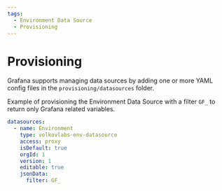 ```yaml
---
tags:
  - Environment Data Source
  - Provisioning
---
```


# Provisioning

Grafana supports managing data sources by adding one or more YAML config files in the `provisioning/datasources` folder.

Example of provisioning the Environment Data Source with a filter `GF_` to return only Grafana related variables.

```yaml
datasources:
  - name: Environment
    type: volkovlabs-env-datasource
    access: proxy
    isDefault: true
    orgId: 1
    version: 1
    editable: true
    jsonData:
      filter: GF_
```
